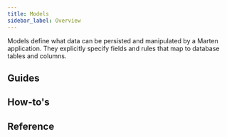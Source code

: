 ```yaml
---
title: Models
sidebar_label: Overview
---
```



Models define what data can be persisted and manipulated by a Marten application. They explicitly specify fields and rules that map to database tables and columns.

## Guides

<div className="row">
  <article key="introduction" className="col col--6">
    <DocCard item={{type: "link", href: "./models/introduction", label: "Introduction", docId: "models/introduction" }} />
  </article>
  <article key="queries" className="col col--6">
    <DocCard item={{type: "link", href: "./models/queries", label: "Queries", docId: "models/queries" }} />
  </article>
  <article key="validations" className="col col--6">
    <DocCard item={{type: "link", href: "./models/validations", label: "Validations", docId: "models/validations" }} />
  </article>
  <article key="callbacks" className="col col--6">
    <DocCard item={{type: "link", href: "./models/callbacks", label: "Callbacks", docId: "models/callbacks" }} />
  </article>
  <article key="migrations" className="col col--6">
    <DocCard item={{type: "link", href: "./models/migrations", label: "Migrations", docId: "models/migrations" }} />
  </article>
</div>

## How-to's

<div className="row">
  <article key="create-custom-model-fields" className="col col--6">
    <DocCard item={{type: "link", href: "./how-to/create-custom-model-fields", label: "Create custom model fields", docId: "models/how-to/create-custom-model-fields" }} />
  </article>
</div>

## Reference

<div className="row">
  <article key="fields" className="col col--6">
    <DocCard item={{type: "link", href: "./models/reference/fields", label: "Model fields", docId: "models/reference/fields" }} />
  </article>
</div>

